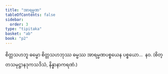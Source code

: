 ```yaml
---
title: "အာရမ္မဏ"
tableOfContents: false
sidebar:
  order: 3
type: "tipitaka"
basket: "ab"
book: "p2"
---
```



<DynamicBreadcrumb />

<Division number="258" book="p2" e="ch" v="38" p="154">

<Paragraph number="2956" book="p2">
စိတ္တသဟဘူ ဓမ္မော စိတ္တသဟဘုဿ ဓမ္မဿ အာရမ္မဏပစ္စယေန ပစ္စယော…  နဝ. (စိတ္တသမုဋ္ဌာနဒုကသဒိသံ, နိန္နာနာကရဏံ.)
</Paragraph>
</Division>